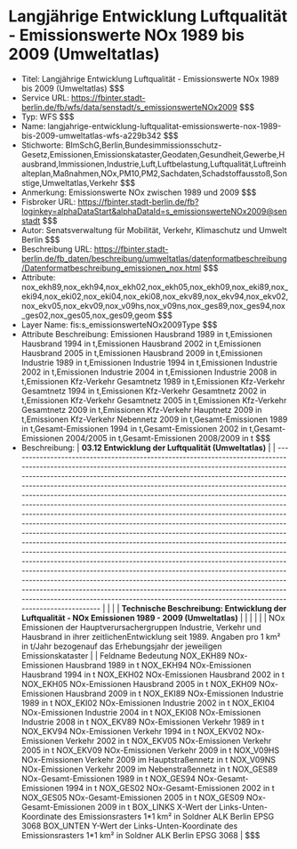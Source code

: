 # Langjährige Entwicklung Luftqualität - Emissionswerte NOx 1989 bis 2009 (Umweltatlas)
- Titel: Langjährige Entwicklung Luftqualität - Emissionswerte NOx 1989 bis 2009 (Umweltatlas) $$$
- Service URL: https://fbinter.stadt-berlin.de/fb/wfs/data/senstadt/s_emissionswerteNOx2009 $$$
- Typ: WFS $$$
- Name: langjahrige-entwicklung-luftqualitat-emissionswerte-nox-1989-bis-2009-umweltatlas-wfs-a229b342 $$$
- Stichworte: BImSchG,Berlin,Bundesimmissionsschutz-Gesetz,Emissionen,Emissionskataster,Geodaten,Gesundheit,Gewerbe,Hausbrand,Immissionen,Industrie,Luft,Luftbelastung,Luftqualität,Luftreinhalteplan,Maßnahmen,NOx,PM10,PM2,Sachdaten,Schadstoffausstoß,Sonstige,Umweltatlas,Verkehr $$$
- Anmerkung: Emissionswerte NOx zwischen 1989 und 2009 $$$
- Fisbroker URL: https://fbinter.stadt-berlin.de/fb?loginkey=alphaDataStart&alphaDataId=s_emissionswerteNOx2009@senstadt $$$
- Autor: Senatsverwaltung für Mobilität, Verkehr, Klimaschutz und Umwelt Berlin $$$
- Beschreibung URL: https://fbinter.stadt-berlin.de/fb_daten/beschreibung/umweltatlas/datenformatbeschreibung/Datenformatbeschreibung_emissionen_nox.html $$$
- Attribute: nox_ekh89,nox_ekh94,nox_ekh02,nox_ekh05,nox_ekh09,nox_eki89,nox_eki94,nox_eki02,nox_eki04,nox_eki08,nox_ekv89,nox_ekv94,nox_ekv02,nox_ekv05,nox_ekv09,nox_v09hs,nox_v09ns,nox_ges89,nox_ges94,nox_ges02,nox_ges05,nox_ges09,geom $$$
- Layer Name: fis:s_emissionswerteNOx2009Type $$$
- Attribute Beschreibung: Emissionen Hausbrand 1989 in t,Emissionen Hausbrand 1994 in t,Emissionen Hausbrand 2002 in t,Emissionen Hausbrand 2005 in t,Emissionen Hausbrand 2009 in t,Emissionen Industrie 1989 in t,Emissionen Industrie 1994 in t,Emissionen Industrie 2002 in t,Emissionen Industrie 2004 in t,Emissionen Industrie 2008 in t,Emissionen Kfz-Verkehr Gesamtnetz 1989 in t,Emissionen Kfz-Verkehr Gesamtnetz 1994 in t,Emissionen Kfz-Verkehr Gesamtnetz 2002 in t,Emissionen Kfz-Verkehr Gesamtnetz 2005 in t,Emissionen Kfz-Verkehr Gesamtnetz 2009 in t,Emissionen Kfz-Verkehr Hauptnetz 2009 in t,Emissionen Kfz-Verkehr Nebennetz 2009 in t,Gesamt-Emissionen 1989 in t,Gesamt-Emissionen 1994 in t,Gesamt-Emissionen 2002 in t,Gesamt-Emissionen 2004/2005 in t,Gesamt-Emissionen 2008/2009 in t $$$
- Beschreibung: | **03.12 Entwicklung der Luftqualität (Umweltatlas)**                                                                                                                                                                                                                                                                                                                                                                                                                                                                                                                                                                                                                                                                                                                                                                                                                                                                                                                                                                                                                                                                                                                                                                                                      |
| --------------------------------------------------------------------------------------------------------------------------------------------------------------------------------------------------------------------------------------------------------------------------------------------------------------------------------------------------------------------------------------------------------------------------------------------------------------------------------------------------------------------------------------------------------------------------------------------------------------------------------------------------------------------------------------------------------------------------------------------------------------------------------------------------------------------------------------------------------------------------------------------------------------------------------------------------------------------------------------------------------------------------------------------------------------------------------------------------------------------------------------------------------------------------------------------------------------------------------------------------------- |
|                                                                                                                                                                                                                                                                                                                                                                                                                                                                                                                                                                                                                                                                                                                                                                                                                                                                                                                                                                                                                                                                                                                                                                                                                                                           |
| **Technische Beschreibung: Entwicklung der Luftqualität - NOx Emissionen 1989 - 2009 (Umweltatlas)**                                                                                                                                                                                                                                                                                                                                                                                                                                                                                                                                                                                                                                                                                                                                                                                                                                                                                                                                                                                                                                                                                                                                                      |
|                                                                                                                                                                                                                                                                                                                                                                                                                                                                                                                                                                                                                                                                                                                                                                                                                                                                                                                                                                                                                                                                                                                                                                                                                                                           |
|                                                                                                                                                                                                                                                                                                                                                                                                                                                                                                                                                                                                                                                                                                                                                                                                                                                                                                                                                                                                                                                                                                                                                                                                                                                           |
| NOx Emissionen der Hauptverursachergruppen Industrie, Verkehr und Hausbrand in ihrer zeitlichenEntwicklung seit 1989\. Angaben pro 1 km² in t/Jahr bezogenauf das Erhebungsjahr der jeweiligen Emissionskataster                                                                                                                                                                                                                                                                                                                                                                                                                                                                                                                                                                                                                                                                                                                                                                                                                                                                                                                                                                                                                                          |
| Feldname Bedeutung NOX\_EKH89 NOx-Emissionen Hausbrand 1989 in t NOX\_EKH94 NOx-Emissionen Hausbrand 1994 in t NOX\_EKH02 NOx-Emissionen Hausbrand 2002 in t NOX\_EKH05 NOx-Emissionen Hausbrand 2005 in t NOX\_EKH09 NOx-Emissionen Hausbrand 2009 in t NOX\_EKI89 NOx-Emissionen Industrie 1989 in t NOX\_EKI02 NOx-Emissionen Industrie 2002 in t NOX\_EKI04 NOx-Emissionen Industrie 2004 in t NOX\_EKI08 NOx-Emissionen Industrie 2008 in t NOX\_EKV89 NOx-Emissionen Verkehr 1989 in t NOX\_EKV94 NOx-Emissionen Verkehr 1994 in t NOX\_EKV02 NOx-Emissionen Verkehr 2002 in t NOX\_EKV05 NOx-Emissionen Verkehr 2005 in t NOX\_EKV09 NOx-Emissionen Verkehr 2009 in t NOX\_V09HS NOx-Emissionen Verkehr 2009 im Hauptstraßennetz in t NOX\_V09NS NOx-Emissionen Verkehr 2009 im Nebenstraßennetz in t NOX\_GES89 NOx-Gesamt-Emissionen 1989 in t NOX\_GES94 NOx-Gesamt-Emissionen 1994 in t NOX\_GES02 NOx-Gesamt-Emissionen 2002 in t NOX\_GES05 NOx-Gesamt-Emissionen 2005 in t NOX\_GES09 NOx-Gesamt-Emissionen 2009 in t BOX\_LINKS X-Wert der Links-Unten-Koordinate des Emissionsrasters 1\*1 km² in Soldner ALK Berlin EPSG 3068 BOX\_UNTEN Y-Wert der Links-Unten-Koordinate des Emissionsrasters 1\*1 km² in Soldner ALK Berlin EPSG 3068 | $$$
